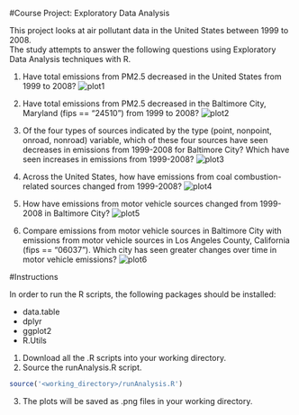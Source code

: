 
#Course Project: Exploratory Data Analysis

This project looks at air pollutant data in the United States between 1999 to 2008.  
The study attempts to answer the following questions using Exploratory Data Analysis techniques with R.

1. Have total emissions from PM2.5 decreased in the United States from 1999 to 2008? 
![plot1](https://github.com/paul-rs/ExploratoryAnalysis-CourseProject2/blob/master/plots/plot1.png)

2. Have total emissions from PM2.5 decreased in the Baltimore City, Maryland (fips == "24510") from 1999 to 2008? 
![plot2](https://github.com/paul-rs/ExploratoryAnalysis-CourseProject2/blob/master/plots/plot2.png)

3. Of the four types of sources indicated by the type (point, nonpoint, onroad, nonroad) variable, which of these four sources have seen decreases in emissions from 1999-2008 for Baltimore City? Which have seen increases in emissions from 1999-2008? 
![plot3](https://github.com/paul-rs/ExploratoryAnalysis-CourseProject2/blob/master/plots/plot3.png)

4. Across the United States, how have emissions from coal combustion-related sources changed from 1999-2008?
![plot4](https://github.com/paul-rs/ExploratoryAnalysis-CourseProject2/blob/master/plots/plot4.png)

5. How have emissions from motor vehicle sources changed from 1999-2008 in Baltimore City?
![plot5](https://github.com/paul-rs/ExploratoryAnalysis-CourseProject2/blob/master/plots/plot5.png)

6. Compare emissions from motor vehicle sources in Baltimore City with emissions from motor vehicle sources in Los Angeles County, California (fips == "06037"). Which city has seen greater changes over time in motor vehicle emissions?
![plot6](https://github.com/paul-rs/ExploratoryAnalysis-CourseProject2/blob/master/plots/plot6.png)

#Instructions

In order to run the R scripts, the following packages should be installed:

* data.table
* dplyr
* ggplot2
* R.Utils

1. Download all the .R scripts into your working directory.
2. Source the runAnalysis.R script.
  ```r
  source('<working_directory>/runAnalysis.R')
  ```
  
3. The plots will be saved as .png files in your working directory.  

    


